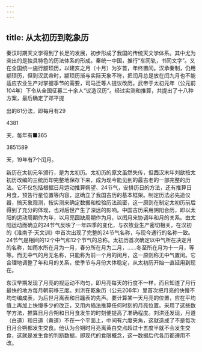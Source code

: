 ```yaml
---
---
---
```

title: 从太初历到乾象历
---



秦汉时期天文学得到了长足的发展，初步形成了我国的传统天文学体系。其中尤为突出的是独具特色的历法体系的形成。秦统一中国，推行“车同轨，书同文字”。又在全国统一施行颛顼历，以建亥之月（十月）为岁首，年终置闰。汉承秦制，仍用颛顼历，但到汉武帝时，颛顼历渐与实际天象不符，把闰月总是放在闰九月也不能适应农业生产对掌握季节的需要，司马迁等人提议改历。武帝于太初元年（公元前104年）下令从全国征募二十余人“议造汉历”。经过实测和推算，共提出了十八种方案，最后确定了邓平提

出的81分法，即每月有29

4381

天，每年有■365

3851589

天，19年有7个闰月。

新历在太初元年颁行，是为太初历。太初历的原文虽然失传，但西汉末年刘歆按太初历改编的三统历却完整地保存下来，成为现今能见到的最古老的一部完整的历法。它不仅包括根据日月运动推算朔望、24节气，安排历日的方法，还有推算日月食，预告行星位置等内容，这确立了我国古历的基本框架。制定历法必先造仪器，搞天象观测，按实测来确定数据和检验历法疏密，这一原则在制定太初历前后得到了充分的体现，也对后世产生了深远的影响。中国古历采用阴阳合历，即以太阳的运动周期作为年，以月亮圆缺周期作为月，以闰月来协调年和月的关系。由太阳运动而确立的24节气反映了一年四季的变化，与农牧业生产密切相关，在汉初的《淮南子·天文训》中首次出现了完整的24节气名称，与现今通行的名称一致。24节气是相间的12个中气和12个节气的总称。太初历首次确定以中气所在决定月的名称，如雨水所在月为一月，春分所在月为二月，……冬至所在月为十一月，等等。而无中气的月无名称，只能称为前一个月的闰月，这一原则称无中气置闰。它合理地调整了年和月的关系，使季节与月份大体稳定，从太初历开始一直延用到现在。

东汉早期发现了月亮的视运动不均匀，即月亮每天的行度不一样，而且知道了月行最快的地方每月朝前移三度。刘洪在乾象历（公元206年）里首次把月亮的快慢不均匀编成表，为后世月离表和日躔表的先声。要计算某一天月亮的位置，应在平均值上再加上快慢多少的改正，又用内插法推算任何时刻的月亮位置。采用了这些数学方法，推算日月合朔和日月食发生的时刻便提高了准确程度。刘洪还发现，月道（白道）和日道（黄道）不在一个平面上，中间有六度夹角，这就造成了不是每次日月合朔都发生交食。他认为合朔时月亮离黄白交点超过十五度半就不会发生交食，这就是发生食的判断数据，即现代的食限概念，这一数据后代各历都遵用不改。